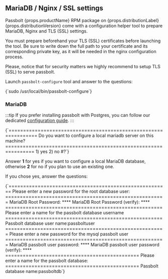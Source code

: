 
## MariaDB / Nginx / SSL settings

Passbolt {props.productName} RPM package on {props.distributionLabel} {props.distributionVersion} come with a configuration helper tool to prepare MariaDB, Nginx and TLS (SSL) settings.

You must prepare beforehand your TLS (SSL) certificates before launching the tool. Be sure to write down the full path to your certificate and its corresponding private key, as it will be needed in the nginx configuration process.

Please, notice that for security matters we highly recommend to setup TLS (SSL) to serve passbolt.

Launch `passbolt-configure` tool and answer to the questions:

<CodeBlock>
{`sudo /usr/local/bin/passbolt-configure`}
</CodeBlock>

### MariaDB

:::tip
If you prefer installing passbolt with Postgres, you can follow our dedicated [configuration guide](/hosting/configure/database/configure-database/postgres/#rpm).
:::

<CodeBlock>
{`================================================================
Do you want to configure a local mariadb server on this machine?
================================================================
1) yes
2) no
#?`}
</CodeBlock>

Answer **1** for yes if you want to configure a local MariaDB database, otherwise **2** for no if you plan to use an existing one.

If you chose yes, answer the questions:

<CodeBlock>
{`=======================================================
Please enter a new password for the root database user:
=======================================================
MariaDB Root Password: ****
MariaDB Root Password (verify): ****
======================================================
Please enter a name for the passbolt database username
======================================================
Passbolt database user name:passboltuser
=======================================================
Please enter a new password for the mysql passbolt user
=======================================================
MariaDB passbolt user password: ****
MariaDB passbolt user password (verify): ****
==============================================
Please enter a name for the passbolt database:
==============================================
Passbolt database name:passboltdb`}
</CodeBlock>


